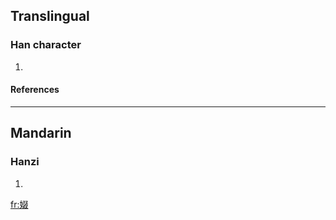 ==Translingual==
===Han character===
{{Han char|rn=38|rad=女|as=08|sn=11|four=|canj=女水水水 (VEEE)}}
# {{defn|Han|sort=女08}}
====References====
{{Han ref|kx=0263.370|dkj=06373|dj=0530.260|hdz=21063.020|uh=5A3A|ud=23098}}
----
==Mandarin==
===Hanzi===
{{cmn-hanzi|pin=[[zhūi]] (zhui1)|wg=chui<sup>1</sup>}}
# {{defn|Mandarin}}

[[fr:娺]]